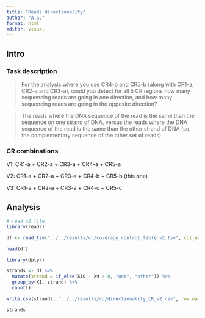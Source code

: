 ```yaml
---
title: "Reads directionality"
author: "A.G."
format: html
editor: visual
---
```


## Intro

### Task description

>For the analysis where you use CR4-b and CR5-b (along with CR1-a, CR2-a and CR3-a), could you detect for all 5 CR regions how many sequencing reads are going in one direction, and how many sequencing reads are going in the opposite direction?

>The reads where the DNA sequence of the read is the same than the sequence on one strand of DNA, versus the reads where the DNA sequence of the read is the same than the other strand of DNA (so, the complementary sequence of the other set of reads)

### CR combinations

V1: CR1-a + CR2-a + CR3-a + CR4-a + CR5-a

V2: CR1-a + CR2-a + CR3-a + CR4-b + CR5-b (this one)

V3: CR1-a + CR2-a + CR3-a + CR4-c + CR5-c

## Analysis

```r
# read v2 file
library(readr)

df <- read_tsv("../../results/cc/coverage_control_table_v2.tsv", col_names = FALSE, skip = 1)

head(df)
```

```r
library(dplyr)

strands <- df %>%
  mutate(strand = if_else(X10 - X9 > 0, "one", "other")) %>%
  group_by(X1, strand) %>%
  count()

write.csv(strands, "../../results/cc/directionality_CR_v2.csv", row.names = FALSE)

strands
```

